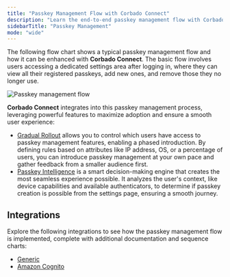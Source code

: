 ```yaml
---
title: "Passkey Management Flow with Corbado Connect"
description: "Learn the end-to-end passkey management flow with Corbado Connect. Covers passkey creation, deletion, and user notifications in your application."
sidebarTitle: "Passkey Management"
mode: "wide"
---
```



<Demo />

The following flow chart shows a typical passkey management flow and how it can be enhanced with **Corbado Connect**. The basic flow involves users accessing a dedicated settings area after logging in, where they can view all their registered passkeys, add new ones, and remove those they no longer use.

<Frame caption="Passkey management flow including Gradual Rollout and Passkey Intelligence">
  <img
    src="/images/corbado-connect/passkey-management-flow.webp"
    alt="Passkey management flow"
  />
</Frame>

**Corbado Connect** integrates into this passkey management process, leveraging powerful features to maximize adoption and ensure a smooth user experience:

- [Gradual Rollout](/corbado-connect/features/gradual-rollout) allows you to control which users have access to passkey management features, enabling a phased introduction. By defining rules based on attributes like IP address, OS, or a percentage of users, you can introduce passkey management at your own pace and gather feedback from a smaller audience first.
- [Passkey Intelligence](/corbado-connect/features/passkey-intelligence) is a smart decision-making engine that creates the most seamless experience possible. It analyzes the user's context, like device capabilities and available authenticators, to determine if passkey creation is possible from the settings page, ensuring a smooth journey.

## Integrations

Explore the following integrations to see how the passkey management flow is implemented, complete with additional documentation and sequence charts:

- [Generic](/corbado-connect/integration/generic#passkey-management)
- [Amazon Cognito](/corbado-connect/integration/cognito#passkey-management)